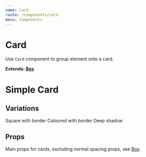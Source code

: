 ```yaml
---
name: Card
route: /components/card
menu: Components
---
```



# Card

Use `Card` component to group element onto a card.

**Extends: [Box](/Box)**

<Playground>
  <Card>
    <h1>Simple Card</h1>
  </Card>
</Playground>

## Variations

<Playground>
  <Card m={1} boxShadowSize="sm" borderWidth="1" borderRadius={0}>
    Square with border
  </Card>
  <Card
    m={1}
    boxShadowSize="0"
    borderWidth="2"
    borderRadius={3}
    borderColor="primary"
  >
    Coloured with border
  </Card>
  <Card m={1} boxShadowSize="xl">
    Deep shadow
  </Card>
</Playground>

## Props

Main props for cards, excluding normal spacing props, see [Box](/components/box).

<Props of={DocCard} />
